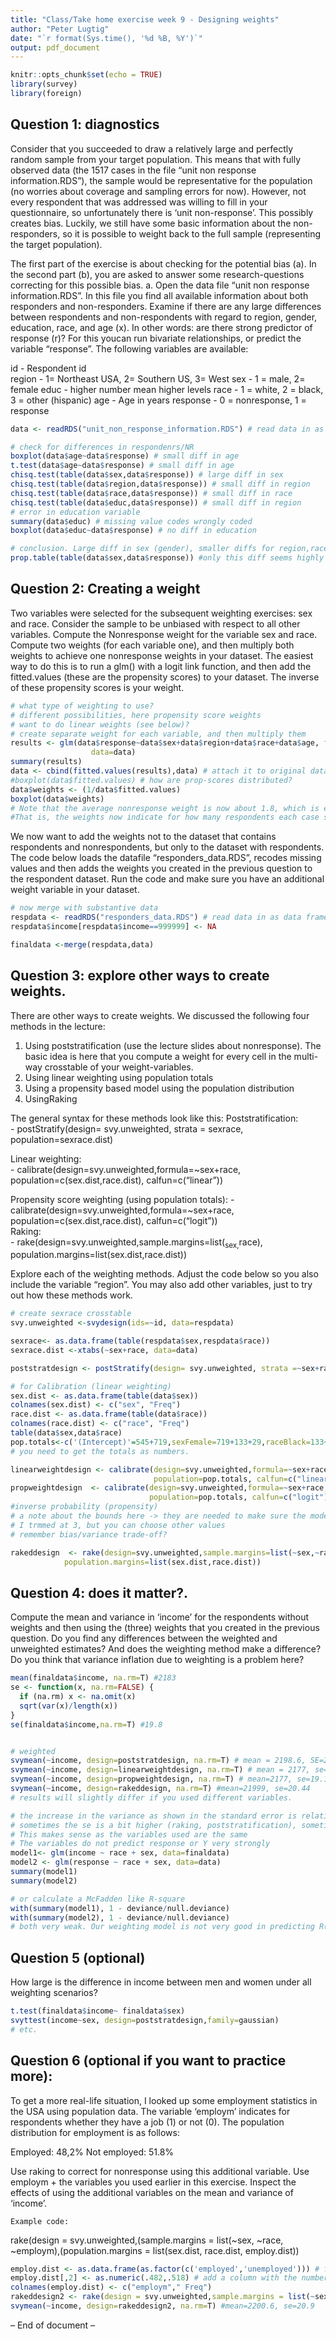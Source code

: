 ---
title: "Class/Take home exercise week 9 - Designing weights"
author: "Peter Lugtig"
date: "`r format(Sys.time(), '%d %B, %Y')`"
output: pdf_document
---

```{r setup, include=FALSE}
knitr::opts_chunk$set(echo = TRUE)
library(survey)
library(foreign)
```

## Question 1: diagnostics
Consider that you succeeded to draw a relatively large and perfectly random sample from your target population. This means that with fully observed data 
(the 1517 cases in the file “unit non response information.RDS”), the sample would be representative for the population (no worries about coverage and sampling errors for now). 
However, not every respondent that was addressed was willing to fill in your questionnaire, so unfortunately there is ‘unit non-response’. This possibly creates bias. 
Luckily, we still have some basic information about the non-responders, so it is possible to weight back to the full sample (representing the target population).

The first part of the exercise is about checking for the potential bias (a). In the second part (b), you are asked to answer some research-questions correcting for this possible bias.
a.	Open the data file “unit non response information.RDS”. In this file you find all available information about both responders and non-responders. 
Examine if there are any large differences between respondents and non-respondents with regard to region, gender, education, race, and age (x). In other words: are there strong predictor of response (r)? For this youcan run bivariate relationships, or predict the variable "response".
The following variables are available:

id - Respondent id  
region - 1= Northeast USA, 2= Southern US, 3= West 
sex - 1 = male, 2= female
educ - higher number mean higher levels
race - 1 = white, 2 = black, 3 = other (hispanic)
age - Age in years
response - 0 = nonresponse, 1 = response

```{r check data, include=FALSE}
data <- readRDS("unit_non_response_information.RDS") # read data in as data frame

# check for differences in respondenrs/NR 
boxplot(data$age~data$response) # small diff in age
t.test(data$age~data$response) # small diff in age
chisq.test(table(data$sex,data$response)) # large diff in sex
chisq.test(table(data$region,data$response)) # small diff in region
chisq.test(table(data$race,data$response)) # small diff in race
chisq.test(table(data$educ,data$response)) # small diff in region
# error in education variable
summary(data$educ) # missing value codes wrongly coded
boxplot(data$educ~data$response) # no diff in education

# conclusion. Large diff in sex (gender), smaller diffs for region,race and age. 
prop.table(table(data$sex,data$response)) #only this diff seems highly relevant.
```

## Question 2: Creating a weight    
Two variables were selected for the subsequent weighting exercises: sex and race. Consider the sample to be unbiased with respect to all other variables. 
Compute the Nonresponse weight for the variable sex and race. Compute two weights (for each variable one), and then multiply both weights to achieve one nonresponse weights in your dataset. The easiest way to do this is to run a glm() with a logit link function, and then add the fitted.values (these are the propensity scores) to your dataset. The inverse of these propensity scores is your weight.

```{r create weights, include=FALSE}
# what type of weighting to use?
# different possibilities, here propensity score weights
# want to do linear weights (see below)? 
# create separate weight for each variable, and then multiply them
results <- glm(data$response~data$sex+data$region+data$race+data$age, family=binomial(),
                  data=data)
summary(results)
data <- cbind(fitted.values(results),data) # attach it to original dataset
#boxplot(data$fitted.values) # how are prop-scores distributed?
data$weights <- (1/data$fitted.values)
boxplot(data$weights)
# Note that the average nonresponse weight is now about 1.8, which is equal to the inverse of the response rate (1517/832). 
#That is, the weights now indicate for how many respondents each case stands

```

We now want to add the weights not to the dataset that contains respondents and nonrespondents, but only to the dataset with respondents. The code below loads the datafile "responders_data.RDS", recodes missing values and then adds the weights you created in the previous question to the respondent dataset. Run the code and make sure you have an additional weight variable in your dataset.

```{r merge datasets}
# now merge with substantive data 
respdata <- readRDS("responders_data.RDS") # read data in as data frame
respdata$income[respdata$income==999999] <- NA

finaldata <-merge(respdata,data)
```  

## Question 3: explore other ways to create weights. 
There are other ways to create weights. We discussed the following four methods in the lecture:

1.	Using poststratification (use the lecture slides about nonresponse). The basic idea is here that you compute a weight for every cell in the multi-way crosstable of your weight-variables.  
2. Using linear weighting using population totals
3. Using a propensity based model using the population distribution
4. UsingRaking

The general syntax for these methods look like this:
Poststratification:  
- postStratify(design= svy.unweighted, strata = sexrace, population=sexrace.dist)  

Linear weighting:  
-	calibrate(design=svy.unweighted,formula=~sex+race, population=c(sex.dist,race.dist), calfun=c(“linear”))  

Propensity score weighting (using population totals):
-	calibrate(design=svy.unweighted,formula=~sex+race, population=c(sex.dist,race.dist), calfun=c(“logit”))  
Raking:  
- rake(design=svy.unweighted,sample.margins=list(~sex,~race), population.margins=list(sex.dist,race.dist))  

Explore each of the weighting methods. Adjust the code below so you also include the variable "region". You may also add other variables, just to try out how these methods work.
```{r do weights, message=F, results='hide'}
# create sexrace crosstable
svy.unweighted <-svydesign(ids=~id, data=respdata)

sexrace<- as.data.frame(table(respdata$sex,respdata$race))
sexrace.dist <-xtabs(~sex+race, data=data)

poststratdesign <- postStratify(design= svy.unweighted, strata =~sex+race, population=sexrace.dist) 

# for Calibration (linear weighting)
sex.dist <- as.data.frame(table(data$sex))
colnames(sex.dist) <- c("sex", "Freq")
race.dist <- as.data.frame(table(data$race))
colnames(race.dist) <- c("race", "Freq")
table(data$sex,data$race)
pop.totals<-c('(Intercept)'=545+719,sexFemale=719+133+29,raceBlack=133+71,raceOther=20+29) 
# you need to get the totals as numbers.

linearweightdesign <- calibrate(design=svy.unweighted,formula=~sex+race, 
                                population=pop.totals, calfun=c("linear")) #linear weighting
propweightdesign  <- calibrate(design=svy.unweighted,formula=~sex+race, 
                               population=pop.totals, calfun=c("logit"), bounds=c(0.3,3)) 
#inverse probability (propensity) 
# a note about the bounds here -> they are needed to make sure the model converges. 
# I trmmed at 3, but you can choose other values 
# remember bias/variance trade-off?

rakeddesign  <- rake(design=svy.unweighted,sample.margins=list(~sex,~race),
            population.margins=list(sex.dist,race.dist)) 
```

## Question 4: does it matter?.
Compute the mean and variance in ‘income’ for the respondents without weights and then using the (three) weights that you created in the previous question. Do you find any differences between the weighted and unweighted estimates? And does the weighting method make a difference? Do you think that variance inflation due to weighting is a problem here?

```{r analysis weighted and unweighted, include=F}
mean(finaldata$income, na.rm=T) #2183
se <- function(x, na.rm=FALSE) {
  if (na.rm) x <- na.omit(x)
  sqrt(var(x)/length(x))
}
se(finaldata$income,na.rm=T) #19.8


# weighted
svymean(~income, design=poststratdesign, na.rm=T) # mean = 2198.6, SE=20.45
svymean(~income, design=linearweightdesign, na.rm=T) # mean = 2177, se=19.13
svymean(~income, design=propweightdesign, na.rm=T) # mean=2177, se=19.137
svymean(~income, design=rakeddesign, na.rm=T) #mean=21999, se=20.44
# results will slightly differ if you used different variables.

# the increase in the variance as shown in the standard error is relatively modest in all scenarios.
# sometimes the se is a bit higher (raking, poststratification), sometimes it is a bit lower (linear and ps weighting), but overall, the difference is quite small really (about 1 euro). 
# This makes sense as the variables used are the same
# The variables do not predict response or Y very strongly
model1<- glm(income ~ race + sex, data=finaldata)
model2 <- glm(response ~ race + sex, data=data)
summary(model1)
summary(model2)

# or calculate a McFadden like R-square
with(summary(model1), 1 - deviance/null.deviance)
with(summary(model2), 1 - deviance/null.deviance)
# both very weak. Our weighting model is not very good in predicting R(esponse) and Y.

```

## Question 5 (optional)
How large is the difference in income between men and women under all weighting scenarios?

```{r analysis, results='hide'}
t.test(finaldata$income~ finaldata$sex)
svyttest(income~sex, design=poststratdesign,family=gaussian)
# etc.
```

## Question 6	(optional if you want to practice more):
To get a more real-life situation, I looked up some employment statistics in the USA using population data. The variable ‘employm’ indicates for respondents whether they have a job (1) or not (0). The population distribution for employment is as follows:

Employed: 48,2%
Not employed: 51.8%

Use raking to correct for nonresponse using this additional variable. Use employm + the variables you used earlier in this exercise. Inspect the effects of using the additional variables on the mean and variance of ‘income’.

	Example code:
rake(design = svy.unweighted,(sample.margins = list(~sex, ~race, ~employm),(population.margins = list(sex.dist, race.dist, employ.dist))

```{r raking with employment, include=F}
employ.dist <- as.data.frame(as.factor(c('employed','unemployed'))) # factors as in dataset
employ.dist[,2] <- as.numeric(.482,.518) # add a column with the numbers
colnames(employ.dist) <- c("employm"," Freq")
rakeddesign2 <- rake(design = svy.unweighted,sample.margins = list(~sex, ~race, ~employm),population.margins = list(sex.dist, race.dist, employ.dist)) # rake
svymean(~income, design=rakeddesign2, na.rm=T) #mean=2200.6, se=20.9
```


-- End of document --